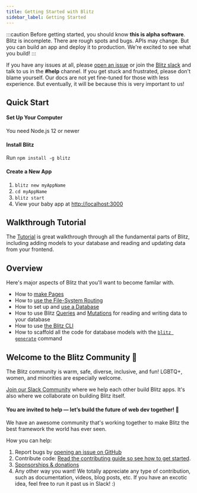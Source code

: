 ```yaml
---
title: Getting Started with Blitz
sidebar_label: Getting Started
---
```


:::caution
Before getting started, you should know **this is alpha software**. Blitz is incomplete. There are rough spots and bugs. APIs may change. But you can build an app and deploy it to production. We're excited to see what you build!
:::

If you have any issues at all, please [open an issue](https://github.com/blitz-js/blitz/issues/new/choose) or join the [Blitz slack](https://slack.blitzjs.com) and talk to us in the **#help** channel. If you get stuck and frustrated, please don't blame yourself. Our docs are not yet fine-tuned for those with less experience. But eventually, it will be because this is very important to us!

## Quick Start

#### Set Up Your Computer

You need Node.js 12 or newer

#### Install Blitz

Run `npm install -g blitz`

#### Create a New App

1. `blitz new myAppName`
2. `cd myAppName`
3. `blitz start`
4. View your baby app at [http://localhost:3000](http://localhost:3000)

## Walkthrough Tutorial

The [Tutorial](./tutorial) is great walkthrough through all the fundamental parts of Blitz, including adding models to your database and reading and updating data from your frontend.

## Overview

Here's major aspects of Blitz that you'll want to become familar with.

- How to [make Pages](./pages)
- How to [use the File-System Routing](./routing)
- How to set up and [use a Database](./database-overview.mdx)
- How to use Blitz [Queries](./query-definition.mdx) and [Mutations](./mutation-definition.mdx) for reading and writing data to your database
- How to use [the Blitz CLI](./cli-overview)
- How to scaffold all the code for database models with the [`blitz generate`](./cli-generate) command

## Welcome to the Blitz Community 👋

The Blitz community is warm, safe, diverse, inclusive, and fun! LGBTQ+, women, and minorities are especially welcome.

[Join our Slack Community](https://slack.blitzjs.com) where we help each other build Blitz apps. It's also where we collaborate on building Blitz itself.

#### You are invited to help — let’s build the future of web dev together! 🤝

We have an awesome community that's working together to make Blitz the best framework the world has ever seen.

How you can help:

1. Report bugs by [opening an issue on GitHub](https://github.com/blitz-js/blitz/issues/new/choose)
1. Contribute code: [Read the contributing guide so see how to get started](./how-to-contribute).
1. [Sponsorships & donations](https://github.com/blitz-js/blitz#sponsors-and-donations)
1. Any other way you want! We totally appreciate any type of contribution, such as documentation, videos, blog posts, etc. If you have an excotic idea, feel free to run it past us in Slack! :)
